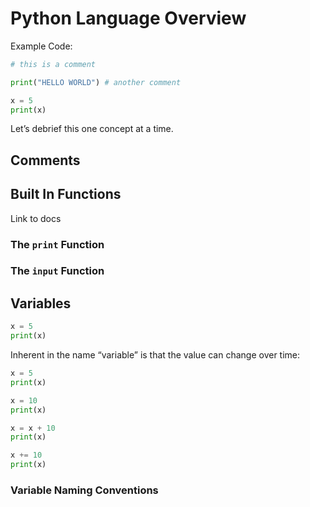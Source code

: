
# Python Language Overview


Example Code:

```python
# this is a comment

print("HELLO WORLD") # another comment

x = 5
print(x)
```

Let's debrief this one concept at a time.


## Comments


## Built In Functions

Link to docs

### The `print` Function

### The `input` Function


## Variables

```python
x = 5
print(x)
```

Inherent in the name "variable" is that the value can change over time:

```python
x = 5
print(x)

x = 10
print(x)

x = x + 10
print(x)

x += 10
print(x)
```

### Variable Naming Conventions
